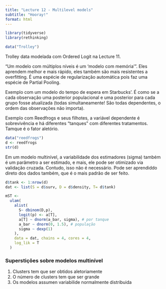 ```yaml
---
title: "Lecture 12 - Multilevel models"
subtitle: "Hooray!"
format: html
---
```


```r
library(tidyverse)
library(rethinking)
```

```r
data("Trolley")
```

Trolley data modelada com Ordered Logit na Lecture 11.

"Um modelo com múltiplos níveis é um 'modelo com memória'". Eles aprendem melhor e mais rápido, eles também são mais resistentes a overfitting. É uma espécie de regularização automática pois faz uma espécie de Partial Pooling.

Exemplo com um modelo do tempo de espera em Starbucks'. 
É como se a cada observação uma posterior populacional e uma posterior para cada grupo fosse atualizada (todas simultaneamente! São todas dependentes, o ordem das observações não importa).

Exemplo com Reedfrogs e seus filhotes, a variável dependente é sobrevivência e há diferentes "tanques" com diferentes tratamentos. Tamque é o fator aletório.
```r
data("reedfrogs")
d <- reedfrogs
str(d)

```

Em um modelo multinível, a variabilidade dos estimadores (sigma) também é um parâmetro a ser estimado, e mais, ele pode ser otimizado via validação cruzada.
Contudo, isso não é necessário. Pode ser aprendiddo direto dos dados também, que é o mais padrão de ser feito. 


```r
d$tank <- 1:nrow(d)
dat <- list(S = d$surv, D = d$density, T= d$tank)

mST <- 
  ulam(
    alist(
      S~ dbinom(D,p),
      logit(p) <- a[T],
      a[T] ~ dnorm(a_bar, sigma), # por tanque
      a_bar ~ dnorm(0, 1.5), # população
      sigma ~ dexp(1)
    ),
    data = dat, chains = 4, cores = 4,
    log_lik = T
  )


```


### Superstições sobre modelos multinível

1. Clusters tem que ser obtidos aletoriamente
2. O número de clusters tem que ser grande
3. Os modelos assumen variabilide normalmente distribuida
